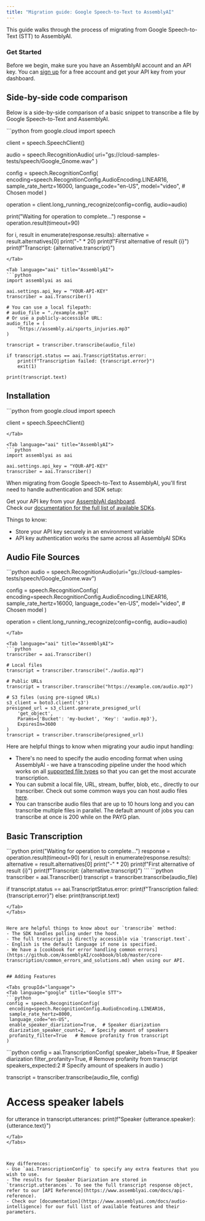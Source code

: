 ```yaml
---
title: "Migration guide: Google Speech-to-Text to AssemblyAI"
---
```


This guide walks through the process of migrating from Google Speech-to-Text (STT) to AssemblyAI.

### Get Started

Before we begin, make sure you have an AssemblyAI account and an API key. You can [sign up](https://assemblyai.com/dashboard/signup) for a free account and get your API key from your dashboard.

## Side-by-side code comparison

Below is a side-by-side comparison of a basic snippet to transcribe a file by Google Speech-to-Text and AssemblyAI.

<Tabs groupId="language">
<Tab language="google" title="Google STT">
```python
from google.cloud import speech

client = speech.SpeechClient()

audio = speech.RecognitionAudio(
uri="gs://cloud-samples-tests/speech/Google_Gnome.wav"
)

config = speech.RecognitionConfig(
encoding=speech.RecognitionConfig.AudioEncoding.LINEAR16,
sample_rate_hertz=16000,
language_code="en-US",
model="video", # Chosen model
)

operation = client.long_running_recognize(config=config, audio=audio)

print("Waiting for operation to complete...")
response = operation.result(timeout=90)

for i, result in enumerate(response.results):
alternative = result.alternatives[0]
print("-" \* 20)
print(f"First alternative of result {i}")
print(f"Transcript: {alternative.transcript}")

````
</Tab>

<Tab language="aai" title="AssemblyAI">
```python
import assemblyai as aai

aai.settings.api_key = "YOUR-API-KEY"
transcriber = aai.Transcriber()

# You can use a local filepath:
# audio_file = "./example.mp3"
# Or use a publicly-accessible URL:
audio_file = (
    "https://assembly.ai/sports_injuries.mp3"
)

transcript = transcriber.transcribe(audio_file)

if transcript.status == aai.TranscriptStatus.error:
    print(f"Transcription failed: {transcript.error}")
    exit(1)

print(transcript.text)
````

</Tab>
</Tabs>

## Installation

<Tabs groupId="language">
<Tab language="google" title="Google STT">
```python
from google.cloud import speech

client = speech.SpeechClient()

````
</Tab>

<Tab language="aai" title="AssemblyAI">
```python
import assemblyai as aai

aai.settings.api_key = "YOUR-API-KEY"
transcriber = aai.Transcriber()
````

</Tab>
</Tabs>

When migrating from Google Speech-to-Text to AssemblyAI, you'll first need to handle authentication and SDK setup:

Get your API key from your [AssemblyAI dashboard](https://www.assemblyai.com/app/api-keys). \
Check our [documentation for the full list of available SDKs](https://www.assemblyai.com/docs/#quickstart).

Things to know:

- Store your API key securely in an environment variable
- API key authentication works the same across all AssemblyAI SDKs

## Audio File Sources

<Tabs groupId="language">
<Tab language="google" title="Google STT">
```python
audio = speech.RecognitionAudio(uri="gs://cloud-samples-tests/speech/Google_Gnome.wav")

config = speech.RecognitionConfig(
encoding=speech.RecognitionConfig.AudioEncoding.LINEAR16,
sample_rate_hertz=16000,
language_code="en-US",
model="video", # Chosen model
)

operation = client.long_running_recognize(config=config, audio=audio)

````
</Tab>

<Tab language="aai" title="AssemblyAI">
```python
transcriber = aai.Transcriber()

# Local files
transcript = transcriber.transcribe("./audio.mp3")

# Public URLs
transcript = transcriber.transcribe("https://example.com/audio.mp3")

# S3 files (using pre-signed URLs)
s3_client = boto3.client('s3')
presigned_url = s3_client.generate_presigned_url(
    'get_object',
    Params={'Bucket': 'my-bucket', 'Key': 'audio.mp3'},
    ExpiresIn=3600
)
transcript = transcriber.transcribe(presigned_url)
````

</Tab>
</Tabs>

Here are helpful things to know when migrating your audio input handling:

- There's no need to specify the audio encoding format when using AssemblyAI - we have a transcoding pipeline under the hood which works on all [supported file types](https://support.assemblyai.com/articles/2616970375-what-audio-and-video-file-types-are-supported-by-your-api) so that you can get the most accurate transcription.
- You can submit a local file, URL, stream, buffer, blob, etc., directly to our transcriber. Check out some common ways you can host audio files [here](https://github.com/AssemblyAI/cookbook/blob/master/core-transcription/README.md#hosting-audio-files).
- You can transcribe audio files that are up to 10 hours long and you can transcribe multiple files in parallel. The default amount of jobs you can transcribe at once is 200 while on the PAYG plan.

## Basic Transcription

<Tabs groupId="language">
<Tab language="google" title="Google STT">
```python
print("Waiting for operation to complete...")
response = operation.result(timeout=90)
for i, result in enumerate(response.results):
 alternative = result.alternatives[0]
 print("-" * 20)
 print(f"First alternative of result {i}")
 print(f"Transcript: {alternative.transcript}")
```
</Tab>

<Tab language="aai" title="AssemblyAI">
```python
transcriber = aai.Transcriber()
transcript = transcriber.transcribe(audio_file)

if transcript.status == aai.TranscriptStatus.error:
print(f"Transcription failed: {transcript.error}")
else:
print(transcript.text)

````
</Tab>
</Tabs>


Here are helpful things to know about our `transcribe` method:
- The SDK handles polling under the hood.
- The full transcript is directly accessible via `transcript.text`.
- English is the default language if none is specified.
- We have a [cookbook for error handling common errors](https://github.com/AssemblyAI/cookbook/blob/master/core-transcription/common_errors_and_solutions.md) when using our API.


## Adding Features

<Tabs groupId="language">
<Tab language="google" title="Google STT">
```python
config = speech.RecognitionConfig(
 encoding=speech.RecognitionConfig.AudioEncoding.LINEAR16,
 sample_rate_hertz=8000,
 language_code="en-US",
 enable_speaker_diarization=True,  # Speaker diarization
 diarization_speaker_count=2,  # Specify amount of speakers
 profanity_filter=True   # Remove profanity from transcript
)
````

</Tab>

<Tab language="aai" title="AssemblyAI">
```python
config = aai.TranscriptionConfig(
    speaker_labels=True,  # Speaker diarization
    filter_profanity=True,  # Remove profanity from transcript
    speakers_expected:2  # Specify amount of speakers in audio
)

transcript = transcriber.transcribe(audio_file, config)

# Access speaker labels

for utterance in transcript.utterances:
print(f"Speaker {utterance.speaker}: {utterance.text}")

```
</Tab>
</Tabs>



Key differences:
- Use `aai.TranscriptionConfig` to specify any extra features that you wish to use.
- The results for Speaker Diarization are stored in `transcript.utterances`. To see the full transcript response object, refer to our [API Reference](https://www.assemblyai.com/docs/api-reference).
- Check our [documentation](https://www.assemblyai.com/docs/audio-intelligence) for our full list of available features and their parameters.

```
